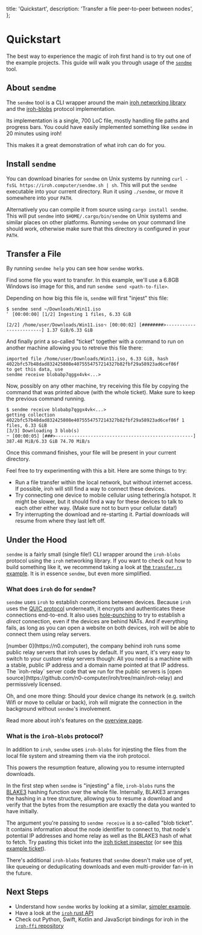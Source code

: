   title: 'Quickstart',
  description:
    'Transfer a file peer-to-peer between nodes',
};


# Quickstart

The best way to experience the magic of iroh first hand is to try out one of the example projects.
This guide will walk you through usage of the [`sendme`](https://www.iroh.computer/sendme) tool.


## About `sendme`

The `sendme` tool is a CLI wrapper around the main [iroh networking library](https://docs.rs/iroh) and the [iroh-blobs](https://github.com/n0-computer/iroh-blobs/) protocol implementation.

Its implementation is a single, 700 LoC file, mostly handling file paths and progress bars.
You could have easily implemented something like `sendme` in 20 minutes using iroh!

This makes it a great demonstration of what iroh can do for you.


## Install `sendme`

You can download binaries for `sendme` on Unix systems by running `curl -fsSL https://iroh.computer/sendme.sh | sh`.
This will put the `sendme` executable into your current directory.
Run it using `./sendme`, or move it somewhere into your `PATH`.

Alternatively you can compile it from source using `cargo install sendme`.
This will put `sendme` into `$HOME/.cargo/bin/sendme` on Unix systems and similar places on other platforms.
Running `sendme` on your command line should work, otherwise make sure that this directory is configured in your `PATH`.


## Transfer a File

By running `sendme help` you can see how `sendme` works.

Find some file you want to transfer.
In this example, we'll use a 6.8GB Windows iso image for this, and run `sendme send <path-to-file>`.

Depending on how big this file is, `sendme` will first "injest" this file:

```
$ sendme send ~/Downloads/Win11.iso
⠁ [00:00:00] [1/2] Ingesting 1 files, 6.33 GiB

[2/2] /home/user/Downloads/Win11.iso⠲ [00:00:02] [########>------------------------] 1.37 GiB/6.33 GiB
```

And finally print a so-called "ticket" together with a command to run on another machine allowing you to retreive this file there:

```
imported file /home/user/Downloads/Win11.iso, 6.33 GiB, hash 4022bfc57b48dad832425808e4075554757214327b82fbf29a58923ad6cef86f
to get this data, use
sendme receive blobabp7qggx4vk<...>
```

Now, possibly on any other machine, try receiving this file by copying the command that was printed above (with the whole ticket).
Make sure to keep the previous command running.

```
$ sendme receive blobabp7qggx4vk<...>
getting collection 4022bfc57b48dad832425808e4075554757214327b82fbf29a58923ad6cef86f 1 files, 6.33 GiB
[3/3] Downloading 3 blob(s)
⠒ [00:00:05] [###>---------------------------------------------------] 387.48 MiB/6.33 GiB 74.70 MiB/s
```

Once this command finishes, your file will be present in your current directory.

Feel free to try experimenting with this a bit.
Here are some things to try:
- Run a file transfer within the local network, but without internet access.
  If possible, iroh will still find a way to connect these devices.
- Try connecting one device to mobile cellular using tethering/a hotspot.
  It might be slower, but it should find a way for these devices to talk to each other either way.
  (Make sure not to burn your cellular data!)
- Try interrupting the download and re-starting it.
  Partial downloads will resume from where they last left off.


## Under the Hood

`sendme` is a fairly small (single file!) CLI wrapper around the `iroh-blobs` protocol using the `iroh` networking library.
If you want to check out how to build something like it, we recommend taking a look at [the `transfer.rs` example](https://github.com/n0-computer/iroh-blobs/blob/main/examples/transfer.rs).
It is in essence `sendme`, but even more simplified.

### What does `iroh` do for `sendme`?

`sendme` uses `iroh` to establish connections between devices.
Because `iroh` uses the [QUIC protocol](https://en.wikipedia.org/wiki/QUIC) underneath, it encrypts and authenticates these connections end-to-end.
It also uses [hole-punching](https://en.wikipedia.org/wiki/Hole_punching_(networking)) to try to establish a *direct* connection, even if the devices are behind NATs.
And if everything fails, as long as you can open a website on both devices, iroh will be able to connect them using relay servers.

<Note>
[number 0](https://n0.computer), the company behind iroh runs some public relay servers that iroh uses by default.
If you want, it's very easy to switch to your custom relay servers though:
All you need is a machine with a stable, public IP address and a domain name pointed at that IP address.
The `iroh-relay` server code that we run for the public servers is [open source](https://github.com/n0-computer/iroh/tree/main/iroh-relay) and permissively licensed.
</Note>

Oh, and one more thing:
Should your device change its network (e.g. switch Wifi or move to cellular or back), iroh will migrate the connection in the background without `sendme`'s involvement.

Read more about iroh's features on the [overview page](/docs/overview).

### What is the `iroh-blobs` protocol?

In addition to `iroh`, `sendme` uses `iroh-blobs` for injesting the files from the local file system and streaming them via the iroh protocol.

This powers the resumption feature, allowing you to resume interrupted downloads.

In the first step when `sendme` is "injesting" a file, `iroh-blobs` runs the [BLAKE3](https://github.com/BLAKE3-team/BLAKE3) hashing function over the whole file.
Internally, BLAKE3 arranges the hashing in a tree structure, allowing you to resume a download and verify that the bytes from the resumption are exactly the data you wanted to have initially.

The argument you're passing to `sendme receive` is a so-called "blob ticket".
It contains information about the node identifier to connect to, that node's potential IP addresses and home relay as well as the BLAKE3 hash of what to fetch.
Try pasting this ticket into the [iroh ticket inspector](https://ticket.iroh.computer) (or see [this example ticket](https://ticket.iroh.computer/?ticket=blobabp7qggx4vklzxiztbjcflhdd6fdaahmcnssufpvqxixn5v4hf2rsajdnb2hi4dthixs6zlvo4ys2mjoojswyylzfzuxe33ifzxgk5dxn5zgwlrpa4akyeiaagsmqayavqjaaanezabqbmgh2hljryabadakqadduteagajkakahcdmfdhaaaaaaaaaaainfuxeagajkakahcdmfdhaajgh3xlxbmgbbuxeagajkakahcdmfdhak5tjs256ftancuxeagakaek74k62i3lmdeqsybdsaovkuovzbimt3ql57fgsysi5nntxyn4)).

There's additional `iroh-blobs` features that `sendme` doesn't make use of yet, like queueing or deduplicating downloads and even multi-provider fan-in in the future.


## Next Steps

- Understand how `sendme` works by looking at a similar, [simpler example](https://github.com/n0-computer/iroh-blobs/blob/main/examples/transfer.rs).
- Have a look at the [`iroh` rust API](https:://docs.rs/iroh)
- Check out Python, Swift, Kotlin and JavaScript bindings for iroh in the [`iroh-ffi` repository](https://github.com/n0-computer/iroh-ffi/)
